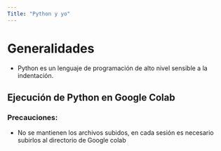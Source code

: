 ```yaml
---
Title: "Python y yo"
---
```


# Generalidades

- Python es un lenguaje de programación de alto nivel sensible a la indentación.

## Ejecución de Python en Google Colab

### Precauciones:

- No se mantienen los archivos subidos, en cada sesión es necesario subirlos al directorio de Google colab


